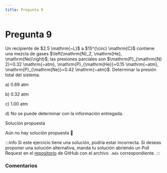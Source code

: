 ```yaml
---
title: Pregunta 9
---
```



# Pregunta 9

<div className="exercise">
Un recipiente de $2.5 \mathrm{~L}$ a $15^{\circ} \mathrm{C}$ contiene una mezcla de gases $\left(\mathrm{N}_2, \mathrm{He}, \mathrm{Ne}\right)$; las presiones parciales son $\mathrm{P}_{\mathrm{N} 2}=0.32 \mathrm{~atm}, \mathrm{P}_{\mathrm{He}}=0.15 \mathrm{~atm}, \mathrm{P}_{\mathrm{Ne}}=0.42 \mathrm{~atm}$. Determinar la presión total del sistema.

a) $0.89 \mathrm{~atm}$

b) $0.32 \mathrm{~atm}$

c) $1.00 \mathrm{~atm}$

d) No se puede determinar con la información entregada.
</div>

<MDXDetails>
<summary>Solución propuesta</summary>

Aún no hay solución propuesta 🥲

:::info
Si este ejercicio tiene una solución, podría estar incorrecta. Si deseas proponer una solución alternativa, manda tu solución abriendo
un Pull Request en el [repositorio](https://github.com/crow-rojas/apuntes-fundamentals/pulls) de GitHub con el archivo
`.mdx` correspondiente.
:::

</MDXDetails>

### Comentarios

<Disqus
  url="https://crow-rojas.github.io/apuntes-fundamentals/docs/science/chemistry/exercises/2017-2/p09"
  identifier="docs/science/chemistry/exercises/2017-2/p09"
  title="2017-2 Quimica - Pregunta 09"
/>
